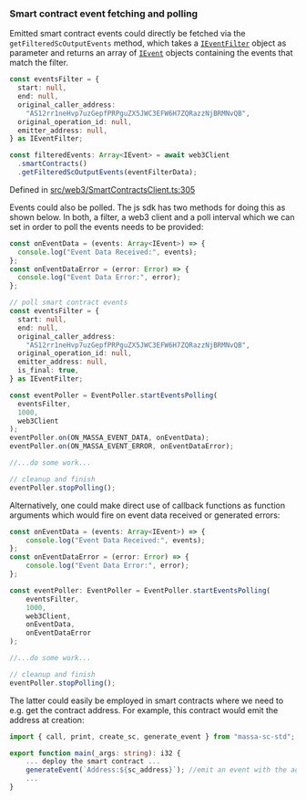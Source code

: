 ### Smart contract event fetching and polling

Emitted smart contract events could directly be fetched via the `getFilteredScOutputEvents` method, which takes a
[`IEventFilter`](https://web3.docs.massa.net/interfaces/IEventFilter.html) object as parameter and returns an array of
[`IEvent`](https://web3.docs.massa.net/interfaces/IEvent.html) objects containing the events that match the filter.

```typescript
const eventsFilter = {
  start: null,
  end: null,
  original_caller_address:
    "AS12rr1neHvp7uzGepfPRPguZX5JWC3EFW6H7ZQRazzNjBRMNvQB",
  original_operation_id: null,
  emitter_address: null,
} as IEventFilter;

const filteredEvents: Array<IEvent> = await web3Client
  .smartContracts()
  .getFilteredScOutputEvents(eventFilterData);
```

Defined in [src/web3/SmartContractsClient.ts:305](https://github.com/massalabs/massa-web3/blob/41f5634/src/web3/SmartContractsClient.ts#L305)

Events could also be polled. The js sdk has two methods for doing this as shown below. In both, a filter, a web3 client and a poll interval which
we can set in order to poll the events needs to be provided:

```typescript
const onEventData = (events: Array<IEvent>) => {
  console.log("Event Data Received:", events);
};
const onEventDataError = (error: Error) => {
  console.log("Event Data Error:", error);
};

// poll smart contract events
const eventsFilter = {
  start: null,
  end: null,
  original_caller_address:
    "AS12rr1neHvp7uzGepfPRPguZX5JWC3EFW6H7ZQRazzNjBRMNvQB",
  original_operation_id: null,
  emitter_address: null,
  is_final: true,
} as IEventFilter;

const eventPoller = EventPoller.startEventsPolling(
  eventsFilter,
  1000,
  web3Client
);
eventPoller.on(ON_MASSA_EVENT_DATA, onEventData);
eventPoller.on(ON_MASSA_EVENT_ERROR, onEventDataError);

//...do some work...

// cleanup and finish
eventPoller.stopPolling();
```

Alternatively, one could make direct use of callback functions as function arguments which would fire on event data received or generated errors:

```typescript
const onEventData = (events: Array<IEvent>) => {
    console.log("Event Data Received:", events);
};
const onEventDataError = (error: Error) => {
    console.log("Event Data Error:", error);
};

const eventPoller: EventPoller = EventPoller.startEventsPolling(
    eventsFilter,
    1000,
    web3Client,
    onEventData,
    onEventDataError
);

//...do some work...

// cleanup and finish
eventPoller.stopPolling();
```

The latter could easily be employed in smart contracts where we need to e.g. get the contract address. For example, this contract would emit the address at creation:

```typescript
import { call, print, create_sc, generate_event } from "massa-sc-std";

export function main(_args: string): i32 {
    ... deploy the smart contract ...
    generateEvent(`Address:${sc_address}`); //emit an event with the address
    ...
}
```
